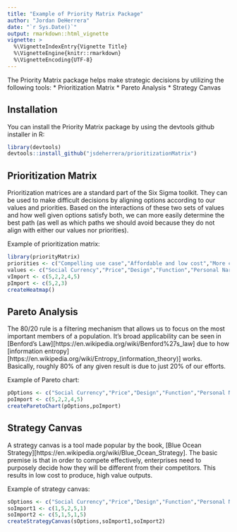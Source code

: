 ```yaml
---
title: "Example of Priority Matrix Package"
author: "Jordan DeHerrera"
date: "`r Sys.Date()`"
output: rmarkdown::html_vignette
vignette: >
  %\VignetteIndexEntry{Vignette Title}
  %\VignetteEngine{knitr::rmarkdown}
  %\VignetteEncoding{UTF-8}
---
```


The Priority Matrix package helps make strategic decisions by utilizing the following tools:
* Prioritization Matrix
* Pareto Analysis
* Strategy Canvas

## Installation
You can install the Priority Matrix package by using the devtools github installer in R:

```r
library(devtools)
devtools::install_github("jsdeherrera/prioritizationMatrix")
```

## Prioritization Matrix
Prioritization matrices are a standard part of the Six Sigma toolkit.  They can be used to make difficult decisions by aligning options according to our values and priorities.  Based on the interactions of these two sets of values and how well given options satisfy both, we can more easily determine the best path (as well as which paths we should avoid because they do not align with either our values nor priorities).

Example of prioritization matrix:

```r
library(priorityMatrix)
priorities <- c("Compelling use case","Affordable and low cost","More convenient")
values <- c("Social Currency","Price","Design","Function","Personal Narrative")
vImport <- c(5,2,2,4,5)
pImport <- c(5,2,3)
createHeatmap()
```

## Pareto Analysis
The 80/20 rule is a filtering mechanism that allows us to focus on the most important members of a population.  It's broad applicability can be seen in [Benford's Law][https://en.wikipedia.org/wiki/Benford%27s_law] due to how [information entropy][https://en.wikipedia.org/wiki/Entropy_(information_theory)] works.  Basically, roughly 80% of any given result is due to just 20% of our efforts.

Example of Pareto chart:

```r
pOptions <- c("Social Currency","Price","Design","Function","Personal Narrative")
poImport <- c(5,2,2,4,5)
createParetoChart(pOptions,poImport)
```

## Strategy Canvas
A strategy canvas is a tool made popular by the book, [Blue Ocean Strategy][https://en.wikipedia.org/wiki/Blue_Ocean_Strategy].  The basic premise is that in order to compete effectively, enterprises need to purposely decide how they will be different from their competitors.  This results in low cost to produce, high value outputs.

Example of strategy canvas:

```r
sOptions <- c("Social Currency","Price","Design","Function","Personal Narrative")
soImport1 <- c(1,5,2,5,1)
soImport2 <- c(5,1,5,1,5)
createStrategyCanvas(sOptions,soImport1,soImport2)
```
